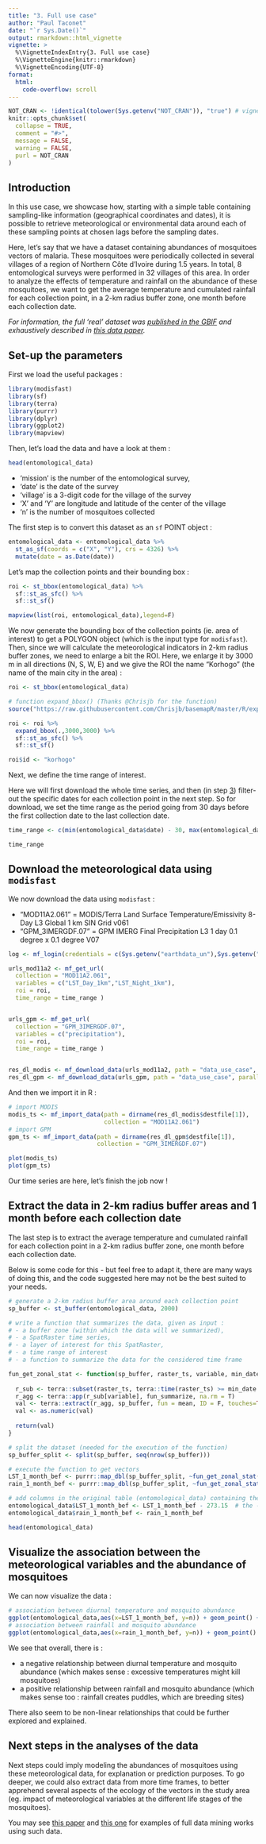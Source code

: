 ```yaml
---
title: "3. Full use case"
author: "Paul Taconet"
date: "`r Sys.Date()`"
output: rmarkdown::html_vignette
vignette: >
  %\VignetteIndexEntry{3. Full use case}
  %\VignetteEngine{knitr::rmarkdown}
  %\VignetteEncoding{UTF-8}
format:
  html:
    code-overflow: scroll
---
```


```r
NOT_CRAN <- !identical(tolower(Sys.getenv("NOT_CRAN")), "true") # vignette will not be executed when tested on the cran
knitr::opts_chunk$set(
  collapse = TRUE,
  comment = "#>",
  message = FALSE,
  warning = FALSE,
  purl = NOT_CRAN
)
```

## Introduction

In this use case, we showcase how, starting with a simple table containing sampling-like information (geographical coordinates and dates), it is possible to retrieve meteorological or environmental data around each of these sampling points at chosen lags before the sampling dates.

Here, let's say that we have a dataset containing abundances of mosquitoes vectors of malaria. These mosquitoes were periodically collected in several villages of a region of Northern Côte d'Ivoire during 1.5 years. In total, 8 entomological surveys were performed in 32 villages of this area. In order to analyze the effects of temperature and rainfall on the abundance of these mosquitoes, we want to get the average temperature and cumulated rainfall for each collection point, in a 2-km radius buffer zone, one month before each collection date.

*For information, the full 'real' dataset was [published in the GBIF](https://doi.org/10.15468/V8FVYN) and exhaustively described in [this data paper](https://doi.org/10.46471/gigabyte.83).*

## Set-up the parameters

First we load the useful packages : 

```r
library(modisfast)
library(sf)
library(terra)
library(purrr)
library(dplyr)
library(ggplot2)
library(mapview)
```

Then, let's load the data and have a look at them :

```r
head(entomological_data)
```

- 'mission' is the number of the entomological survey, 
- 'date' is the date of the survey
- 'village' is a 3-digit code for the village of the survey
- 'X' and 'Y' are longitude and latitude of the center of the village 
- 'n' is the number of mosquitoes collected

The first step is to convert this dataset as an `sf` POINT object : 

```r
entomological_data <- entomological_data %>%
  st_as_sf(coords = c("X", "Y"), crs = 4326) %>%
  mutate(date = as.Date(date))

```

Let's map the collection points and their bounding box : 

```r
roi <- st_bbox(entomological_data) %>%
  sf::st_as_sfc() %>%
  sf::st_sf() 

mapview(list(roi, entomological_data),legend=F)
```

We now generate the bounding box of the collection points (ie. area of interest) to get a POLYGON object (which is the input type for `modisfast`). Then, since we will calculate the meteorological indicators in 2-km radius buffer zones, we need to enlarge a bit the ROI. Here, we enlarge it by 3000 m in all directions (N, S, W, E) and we give the ROI the name "Korhogo" (the name of the main city in the area) :

```r
roi <- st_bbox(entomological_data)

# function expand_bbox() (Thanks @Chrisjb for the function)
source("https://raw.githubusercontent.com/Chrisjb/basemapR/master/R/expand_bbox.R")

roi <- roi %>%
  expand_bbox(.,3000,3000) %>%
  sf::st_as_sfc() %>%
  sf::st_sf() 

roi$id <- "korhogo"

```

Next, we define the time range of interest. 

Here we will first download the whole time series, and then (in step [3](#extract-data)) filter-out the specific dates for each collection point in the next step. So for download, we set the time range as the period going from 30 days before the first collection date to the last collection date.

```r
time_range <- c(min(entomological_data$date) - 30, max(entomological_data$date))

time_range
```

## Download the meteorological data using `modisfast`

We now download the data using `modisfast` : 

- "MOD11A2.061" = MODIS/Terra Land Surface Temperature/Emissivity 8-Day L3 Global 1 km SIN Grid v061
- "GPM_3IMERGDF.07" = GPM IMERG Final Precipitation L3 1 day 0.1 degree x 0.1 degree V07

```r
log <- mf_login(credentials = c(Sys.getenv("earthdata_un"),Sys.getenv("earthdata_pw")))

urls_mod11a2 <- mf_get_url(
  collection = "MOD11A2.061",
  variables = c("LST_Day_1km","LST_Night_1km"),
  roi = roi,
  time_range = time_range )


urls_gpm <- mf_get_url(
  collection = "GPM_3IMERGDF.07",
  variables = c("precipitation"), 
  roi = roi,
  time_range = time_range )


res_dl_modis <- mf_download_data(urls_mod11a2, path = "data_use_case", parallel = TRUE)
res_dl_gpm <- mf_download_data(urls_gpm, path = "data_use_case", parallel = TRUE)

```

And then we import it in R :

```r
# import MODIS
modis_ts <- mf_import_data(path = dirname(res_dl_modis$destfile[1]), 
                           collection = "MOD11A2.061")
# import GPM
gpm_ts <- mf_import_data(path = dirname(res_dl_gpm$destfile[1]), 
                         collection = "GPM_3IMERGDF.07")

plot(modis_ts)
plot(gpm_ts)
```

Our time series are here, let's finish the job now ! 

## Extract the data in 2-km radius buffer areas and 1 month before each collection date {#extract-data}

The last step is to extract the average temperature and cumulated rainfall for each collection point in a 2-km radius buffer zone, one month before each collection date.

Below is some code for this - but feel free to adapt it, there are many ways of doing this, and the code suggested here may not be the best suited to your needs.

```r
# generate a 2-km radius buffer area around each collection point
sp_buffer <- st_buffer(entomological_data, 2000) 

# write a function that summarizes the data, given as input : 
# - a buffer zone (within which the data will we summarized),
# - a SpatRaster time series, 
# - a layer of interest for this SpatRaster, 
# - a time range of interest
# - a function to summarize the data for the considered time frame

fun_get_zonal_stat <- function(sp_buffer, raster_ts, variable, min_date, max_date, fun_summarize){
  
  r_sub <- terra::subset(raster_ts, terra::time(raster_ts) >= min_date & terra::time(raster_ts) <= max_date)
  r_agg <- terra::app(r_sub[variable], fun_summarize, na.rm = T)
  val <- terra::extract(r_agg, sp_buffer, fun = mean, ID = F, touches=TRUE, na.rm = T)
  val <- as.numeric(val)
  
  return(val)
}

# split the dataset (needed for the execution of the function)
sp_buffer_split <- split(sp_buffer, seq(nrow(sp_buffer))) 

# execute the function to get vectors
LST_1_month_bef <- purrr::map_dbl(sp_buffer_split, ~fun_get_zonal_stat(., modis_ts, "LST_Day_1km", .$date - 30, .$date, "mean"))
rain_1_month_bef <- purrr::map_dbl(sp_buffer_split, ~fun_get_zonal_stat(., gpm_ts, "precipitation", .$date - 30, .$date, "sum"))

# add columns in the original table (entomological_data) containing the extracted temperature and rainfall data
entomological_data$LST_1_month_bef <- LST_1_month_bef - 273.15  # the - 273.15  is to convert the temperature from kelvin to °C
entomological_data$rain_1_month_bef <- rain_1_month_bef

head(entomological_data)
```

## Visualize the association between the meteorological variables and the abundance of mosquitoes

We can now visualize the data : 

```r
# association between diurnal temperature and mosquito abundance
ggplot(entomological_data,aes(x=LST_1_month_bef, y=n)) + geom_point() + geom_smooth() + theme_bw() + labs(x="Average diurnal temperature\n1 month before collection", y = "Number of mosquitoes collected") 
# association between rainfall and mosquito abundance
ggplot(entomological_data,aes(x=rain_1_month_bef, y=n)) + geom_point() + geom_smooth() + theme_bw() + labs(x="Cumulated rainfall\n1 month before collection", y = "Number of mosquitoes collected") 

```

We see that overall, there is :

- a negative relationship between diurnal temperature and mosquito abundance (which makes sense : excessive temperatures might kill mosquitoes)
- a positive relationship between rainfall and mosquito abundance (which makes sense too : rainfall creates puddles, which are breeding sites)

There also seem to be non-linear relationships that could be further explored and explained.

## Next steps in the analyses of the data

Next steps could imply modeling the abundances of mosquitoes using these meteorological data, for explanation or prediction purposes. To go deeper, we could also extract data from more time frames, to better apprehend several aspects of the ecology of the vectors in the study area (eg. impact of meteorological variables at the different life stages of the mosquitoes). 

You may see [this paper](https://doi.org/10.1186/s13071-021-04851-x ) and [this one](https://doi.org/10.31730/osf.io/jzxdw) for examples of full data mining works using such data. 
